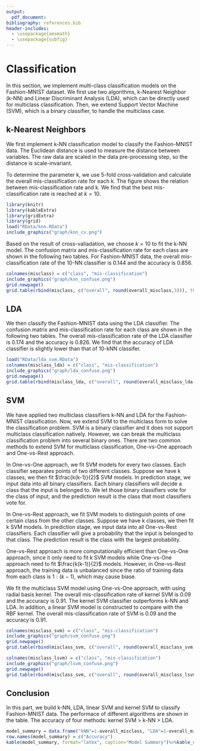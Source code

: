 ```yaml
---
output:
  pdf_document:
bibliography: references.bib
header-includes:
  - \usepackage{amsmath}
  - \usepackage{subfig}
---
```


# Classification

In this section, we implement multi-class classification models on the Fashion-MNIST dataset. We first use two algorithms, k-Nearest Neighbor (k-NN) and Linear Discriminant Analysis (LDA), which can be directly used for multiclass classification. Then, we extend Support Vector Machine (SVM), which is a binary classifier, to handle the multiclass case.

## k-Nearest Neighbors

We first implement k-NN classification model to classify the Fashion-MNIST data. The Euclidean distance is used to measure the distance between variables. The raw data are scaled in the data pre-processing step, so the distance is scale-invariant.

To determine the parameter k, we use 5-fold cross-validation and calculate the overall mis-classification rate for each k. The figure shows the relation between mis-classification rate and k. We find that the best mis-classification rate is reached at $k = 10$.

```r
library(knitr)
library(kableExtra)
library(gridExtra)
library(grid)
load("RData/knn.RData")
include_graphics("graph/knn_cv.png")
```

Based on the result of cross-valiadation, we choose $k = 10$ to fit the k-NN model. The confusion matrix and mis-classification rate for each class are shown in the following two tables. For Fashion-MNIST data, the overall mis-classification rate of the 10-NN classifier is 0.144 and the accuracy is 0.856.

```r
colnames(misclass) = c("class", "mis-classification")
include_graphics("graph/knn_confuse.png")
grid.newpage()
grid.table(rbind(misclass, c("overall", round(overall_misclass,3))), theme = ttheme_minimal())
```

## LDA

We then classify the Fashion-MNIST data using the LDA classifier. The confusion matrix and mis-classification rate for each class are shown in the following two tables. The overall mis-classification rate of the LDA classifier is 0.174 and the accuracy is 0.826. We find that the accuracy of LDA classifier is slightly lower than that of 10-kNN classifer. 

```r
load("RData/lda_svm.RData")
colnames(misclass_lda) = c("class", "mis-classification")
include_graphics("graph/lda_confuse.png")
grid.newpage()
grid.table(rbind(misclass_lda, c("overall", round(overall_misclass_lda,3))), theme = ttheme_minimal())
```

## SVM

We have applied two multiclass classifiers k-NN and LDA for the Fashion-MNIST classification. Now, we extend SVM to the multiclass form to solve the classification problem. SVM is a binary classifier and it does not support multiclass classification natively. However, we can break the multiclass classification problem into several binary ones. There are two common methods to extend SVM for multiclass classification, One-vs-One approach and One-vs-Rest approach. 

In One-vs-One approach, we fit SVM models for every two classes. Each classifier separates points of two different classes. Suppose we have k classes, we then fit $\frac{k(k-1)}{2}$ SVM models. In prediction stage, we input data into all binary classifiers. Each binary classifiers will decide a class that the input is belonged to. We let those binary classifiers vote for the class of input, and the prediction result is the class that most classifiers vote for.

In One-vs-Rest approach, we fit SVM models to distinguish points of one certain class from the other classes. Suppose we have k classes, we then fit k SVM models. In prediction stage, we input data into all One-vs-Rest classifiers. Each classifier will give a probability that the input is belonged to that class. The prediction result is the class with the largest probability.

One-vs-Rest approach is more computationally efficient than One-vs-One approach, since it only need to fit k SVM models while One-vs-One approach need to fit $\frac{k(k-1)}{2}$ models. However, in One-vs-Rest approach, the training data is unbalanced since the ratio of training data from each class is $1:(k-1)$, which may cause biase.

We fit the multiclass SVM model using One-vs-One approach, with using radial basis kernel. The overall mis-classification rate of kernel SVM is 0.09 and the accuracy is 0.91. The kernel SVM classifier outperforms k-NN and LDA. In addition, a linear SVM model is constructed to compare with the RBF kernel. The overall mis-classification rate of SVM is 0.09 and the accuracy is 0.91.

```r
colnames(misclass_svm) = c("class", "mis-classification")
include_graphics("graph/svm_confuse.png")
grid.newpage()
grid.table(rbind(misclass_svm, c("overall", round(overall_misclass_svm,3))), theme = ttheme_minimal())
```

```r
colnames(misclass_lsvm) = c("class", "mis-classification")
include_graphics("graph/lsvm_confuse.png")
grid.newpage()
grid.table(rbind(misclass_svm, c("overall", round(overall_misclass_lsvm,3))), theme = ttheme_minimal())
```

## Conclusion

In this part, we build k-NN, LDA, linear SVM and kernel SVM to classify Fashion-MNIST data. The performace of different algorithms are shown in the table. The accuracy of four methods: kernel SVM > k-NN > LDA.

```r
model_summary = data.frame("kNN"=1-overall_misclass, "LDA"=1-overall_misclass_lda, "linear SVM"=1-overall_misclass_lsvm, "kernel SVM"=1-overall_misclass_svm)
row.names(model_summary) = c("Accuracy")
kable(model_summary, format="latex", caption="Model Summary")%>%kable_styling(position = "center", latex_options = "HOLD_position")
```